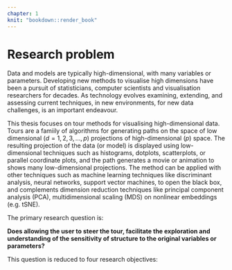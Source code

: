 ```yaml
---
chapter: 1
knit: "bookdown::render_book"
---
```


# Research problem {-} 
<!-- {#ch:objectives} -->

Data and models are typically high-dimensional, with many variables or parameters. Developing new methods to visualise high dimensions have been a pursuit of statisticians, computer scientists and visualisation researchers for decades. As technology evolves examining, extending, and assessing current techniques, in new environments, for new data challenges, is an important endeavour.  

This thesis focuses on tour methods for visualising high-dimensional data. Tours are a famiily of algorithms for generating paths on the space of low dimensional ($d=1, 2, 3, ..., p$) projections of high-dimensional ($p$) space. The resulting projection of the data (or model) is displayed using low-dimensional techniques such as histograms, dotplots, scatterplots, or parallel coordinate plots, and the path generates a movie or animation to shows many low-dimensional projections. The method can be applied with other techniques such as machine learning techniques like discriminant analysis, neural networks, support vector machines, to open the black box, and complements dimension reduction techniques like principal component analysis (PCA), multidimensional scaling (MDS) on nonlinear embeddings (e.g. tSNE). 


The primary research question is:

**Does allowing the user to steer the tour, facilitate the exploration and understanding of the sensitivity of structure to the original variables or parameters?** 

This question is reduced to four research objectives:

\begin{itemize}
  \item[RO \#A] Can user controlled steering (UCS) be utilized in an environment providing only animation? (Chapter \ref{ch:spinifex})
  \item[RO \#B] What benefits does UCS provide over current common practice, such as PCA, MDS, tSNE? (Chapter \ref{ch:UCS_benefits})
  \item[RO \#C] How do we extend UCS to 3D? (Chapter \ref{ch:UCS_in3d})
  \item[RO \#D] Does UCS with 3D displays provide perception benefits over 2D displays? (Chapter \ref{ch:UCS_3dvs2d})
\end{itemize}


<!-- 
The big question:
1.) Does allowing the user to steer the tour facilitate exploration of the sensitivity of structure?
____
1a) Can the manual tour algorithm be implemented in an environment provided only animation technology?
-- for panel defense: why R; data science; people currently only looking at pca and mds, R and Python is the right place for it.
1b) what benefits to user controlled steering (UCS) Provide over current practice? (comparative study)
Guided vs guided + manual, PCA/MDS vs manual, random projections vs manual. 
-- lit: current multivariate literature. examples of stopping at PCA, MDS, t-SNE?
1c) How can we extend the manual tour to 3d? (chap 5 HCI) (exploratory design)
--c2 was the manip space of 2d, not true $d=3$.
1d) does 3d ucs provide benefits over ucs in 2d. (chap 4 Display Type -> chap6) (comparative study)
--for lit follow kim's chapter's refs
-->